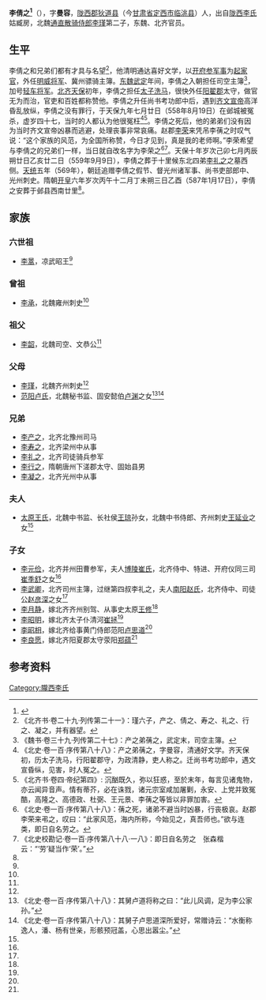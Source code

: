 '''李倩之<ref name=autogenerated1>{{Citation| last=| first=| author-link=张同利| year=2016年| title=《新见北齐李礼之、李倩之墓志及相关问题考论》| periodical=《兰台世界》| volume=| issue=10期| pages=107-109| url=http://www.cnki.com.cn/Article/CJFDTOTAL-SHIJ201610062.htm| doi=| oclc=| accessdate=2017-06-13| archive-date=2018-04-11| archive-url=https://web.archive.org/web/20180411111449/http://www.cnki.com.cn/Article/CJFDTOTAL-SHIJ201610062.htm| dead-url=no}}</ref>'''（{{bd|512年||558年|8月19日|}}），字'''曼容'''，[[陇西郡|陇西郡]][[狄道县|狄道县]]（今[[甘肃省|甘肃省]][[定西市|定西市]][[临洮县|临洮县]]）人，出自[[陇西李氏|陇西李氏]]姑臧房，北魏[[通直散骑侍郎|通直散骑侍郎]][[李瑾|李瑾]]第二子，东魏、北齐官员。

==生平==
李倩之和兄弟们都有才具与名望<ref>《北齐书·卷二十九·列传第二十一》：瑾六子，产之、倩之、寿之、礼之、行之、凝之，并有器望。</ref>，他清明通达喜好文学，以[[开府参军事|开府参军事]]为[[起家官|起家官]]，外任[[明威将军|明威将军]]、冀州骠骑主簿。[[东魏|东魏]][[武定_(东魏)|武定]]年间，李倩之入朝担任司空主簿<ref>《魏书·卷三十九·列传第二十七》：产之弟蒨之，武定末，司空主簿。</ref>，加号[[轻车将军|轻车将军]]。[[北齐|北齐]][[天保_(北齐)|天保]]初年，李倩之担任[[太子洗马|太子洗马]]，很快外任[[阳翟郡|阳翟郡]]太守，做官无为而治，官吏和百姓都称赞他。李倩之升任尚书考功郎中后，遇到[[齐文宣帝|齐文宣帝]]高洋昏乱放纵，李倩之没有罪行，于天保九年七月廿日（558年8月19日）在邺城被冤杀，虚岁四十七，当时的人都认为他很冤枉<ref>《北史·卷一百·序传第八十八》：产之弟蒨之，字曼容，清通好文学。齐天保初，历太子洗马，行阳翟郡守，为政清静，吏人称之。迁尚书考功郎中，遇文宣昏纵，见害，时人冤之。</ref><ref>《北齐书·卷四·帝纪第四》: 沉酗既久，弥以狂惑，至於末年，每言见诸鬼物，亦云闻异音声。情有蒂芥，必在诛戮，诸元宗室咸加屠剿，永安、上党并致冤酷，高隆之、高德政、杜弼、王元景、李蒨之等皆以非罪加害。</ref>。李倩之死后，他的弟弟们没有因为当时齐文宣帝凶暴而逃避，处理丧事非常哀痛。赵郡[[李荣|李荣]]来凭吊李蒨之时叹气说：“这个家族的风范，为全国所称赞，今日才见到，真是我的老师啊。”李荣希望与李倩之的兄弟们一样，当日就自改名字为李荣之<ref>《北史·卷一百·序传第八十八》：蒨之死，诸弟不避当时凶暴，行丧极哀。赵郡李荣来弔之，叹曰：“此家风范，海内所称，今始见之，真吾师也。”欲与连类，即日自名劳之。</ref><ref>《北史校勘记·卷一百·序传第八十八·一八》：即日自名劳之　张森楷云：“‘劳’疑当作‘荣’。”</ref>。天保十年岁次己卯七月丙辰朔廿日乙亥廿二日（559年9月9日），李倩之葬于十里候东北四弟[[李礼之|李礼之]]之墓西侧。[[天统_(北齐)|天统]]五年（569年），朝廷追赠李倩之假节、督光州诸军事、尚书吏部郎中、光州刺史。隋朝[[开皇|开皇]]六年岁次丙午十二月丁未朔三日乙酉（587年1月17日），李倩之安葬于邺县西南廿里<ref name=autogenerated1 />。

==家族==
{{main|陇西李氏世系图}}

===六世祖===
*[[李暠|李暠]]，凉武昭王<ref name=autogenerated1 />

===曾祖===
*[[李承_(北魏)|李承]]，北魏雍州刺史<ref name=autogenerated1 />

===祖父===
*[[李韶_(北魏)|李韶]]，北魏司空、文恭公<ref name=autogenerated1 />

===父母===
*[[李瑾_(陇西)|李瑾]]，北魏齐州刺史<ref name=autogenerated1 />
*[[范阳卢氏|范阳卢氏]]，北魏秘书监、固安懿伯[[卢渊|卢渊]]之女<ref>《北史·卷一百·序传第八十八》：其舅卢道将称之曰：“此儿风调，足为李公家孙。”</ref><ref>《北史·卷一百·序传第八十八》：其舅子卢思道深所爱好，常赠诗云：“水衡称逸人，潘、杨有世亲，形骸预冠盖，心思出嚣尘。”</ref>

===兄弟===
*[[李产之|李产之]]，北齐北豫州司马
*[[李寿之|李寿之]]，北齐梁州中从事
*[[李礼之|李礼之]]，北齐司徒骑兵参军
*[[李行之|李行之]]，隋朝唐州下溠郡太守、固始县男
*[[李凝之|李凝之]]，北齐光州中从事

===夫人===
*[[太原王氏|太原王氏]]，北魏中书监、长社侯[[王琼_(北魏)|王琼]]孙女，北魏中书侍郎、齐州刺史[[王延业|王延业]]之女<ref name=autogenerated1 />

===子女===
*[[李元俭|李元俭]]，北齐并州田曹参军，夫人[[博陵崔氏|博陵崔氏]]，北齐侍中、特进、开府仪同三司[[崔季舒|崔季舒]]之女<ref name=autogenerated1 />
*[[李武卿|李武卿]]，北齐司州主簿，过继第四叔李礼之，夫人[[南阳赵氏|南阳赵氏]]，北齐侍中、司徒公[[赵彦深|赵彦深]]之女<ref name=autogenerated1 />
*[[李月静|李月静]]，嫁北齐齐州别驾、从事史太原[[王修|王修]]<ref name=autogenerated1 />
*[[李昭明|李昭明]]，嫁北齐太子仆清河[[崔拯|崔拯]]<ref name=autogenerated1 />
*[[李昭相|李昭相]]，嫁北齐给事黄门侍郎范阳[[卢思道|卢思道]]<ref name=autogenerated1 />
*[[李良愿|李良愿]]，嫁北齐阳夏郡太守荥阳[[郑蕴|郑蕴]]<ref name=autogenerated1 />

==参考资料==
{{reflist}}

[[Category:隴西李氏|Category:隴西李氏]]